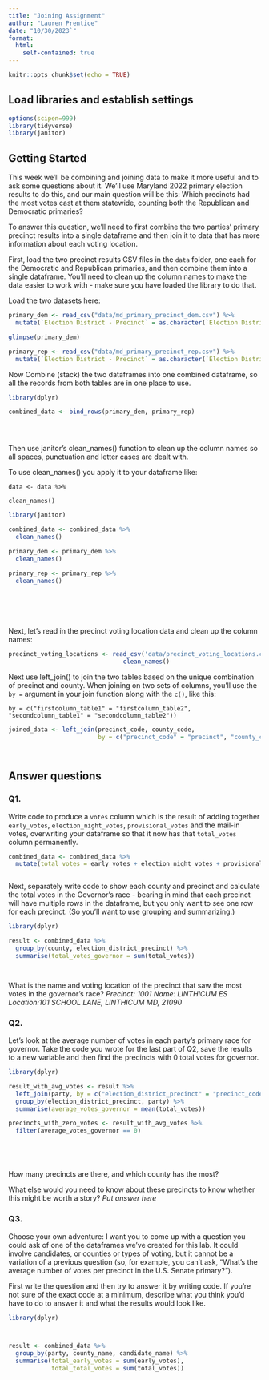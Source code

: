 ```yaml
---
title: "Joining Assignment"
author: "Lauren Prentice"
date: "10/30/2023`"
format:
  html:
    self-contained: true
---
```


```r
knitr::opts_chunk$set(echo = TRUE)
```

## Load libraries and establish settings

```r
options(scipen=999)
library(tidyverse)
library(janitor)
```

## Getting Started

This week we'll be combining and joining data to make it more useful and to ask some questions about it. We'll use Maryland 2022 primary election results to do this, and our main question will be this: Which precincts had the most votes cast at them statewide, counting both the Republican and Democratic primaries?

To answer this question, we'll need to first combine the two parties' primary precinct results into a single dataframe and then join it to data that has more information about each voting location.

First, load the two precinct results CSV files in the `data` folder, one each for the Democratic and Republican primaries, and then combine them into a single dataframe. You'll need to clean up the column names to make the data easier to work with - make sure you have loaded the library to do that.

Load the two datasets here:

```r
primary_dem <- read_csv("data/md_primary_precinct_dem.csv") %>% 
  mutate(`Election District - Precinct` = as.character(`Election District - Precinct`))

glimpse(primary_dem)

primary_rep <- read_csv("data/md_primary_precinct_rep.csv") %>% 
  mutate(`Election District - Precinct` = as.character(`Election District - Precinct`))
```

Now Combine (stack) the two dataframes into one combined dataframe, so all the records from both tables are in one place to use.

```r

library(dplyr)

combined_data <- bind_rows(primary_dem, primary_rep)





```

Then use janitor's clean_names() function to clean up the column names so all spaces, punctuation and letter cases are dealt with.

To use clean_names() you apply it to your dataframe like:

`data <- data %>%`

`clean_names()`

```r

library(janitor)

combined_data <- combined_data %>% 
  clean_names()

primary_dem <- primary_dem %>% 
  clean_names()

primary_rep <- primary_rep %>% 
  clean_names()







```

Next, let's read in the precinct voting location data and clean up the column names:

```r
precinct_voting_locations <- read_csv('data/precinct_voting_locations.csv') %>%
                                clean_names()

```

Next use left_join() to join the two tables based on the unique combination of precinct and county. When joining on two sets of columns, you'll use the `by =` argument in your join function along with the `c()`, like this:

`by = c("firstcolumn_table1" = "firstcolumn_table2", "secondcolumn_table1" = "secondcolumn_table2"))`

```r

joined_data <- left_join(precinct_code, county_code, 
                         by = c("precinct_code" = "precinct", "county_code" = "county"))




```

## Answer questions

### Q1.

Write code to produce a `votes` column which is the result of adding together `early_votes`, `election_night_votes`, `provisional_votes` and the mail-in votes, overwriting your dataframe so that it now has that `total_votes` column permanently.

```r
combined_data <- combined_data %>%
  mutate(total_votes = early_votes + election_night_votes + provisional_votes + mail_in_ballot_1_votes)



```

Next, separately write code to show each county and precinct and calculate the total votes in the Governor's race - bearing in mind that each precinct will have multiple rows in the dataframe, but you only want to see one row for each precinct. (So you'll want to use grouping and summarizing.)

```r

library(dplyr)

result <- combined_data %>%
  group_by(county, election_district_precinct) %>%
  summarise(total_votes_governor = sum(total_votes))




```

What is the name and voting location of the precinct that saw the most votes in the governor's race? *Precinct: 1001 Name: LINTHICUM ES Location:101 SCHOOL LANE, LINTHICUM MD, 21090*

### Q2.

Let's look at the average number of votes in each party's primary race for governor. Take the code you wrote for the last part of Q2, save the results to a new variable and then find the precincts with 0 total votes for governor.

```r

library(dplyr)

result_with_avg_votes <- result %>%
  left_join(party, by = c("election_district_precinct" = "precinct_code")) %>%
  group_by(election_district_precinct, party) %>%
  summarise(average_votes_governor = mean(total_votes))

precincts_with_zero_votes <- result_with_avg_votes %>%
  filter(average_votes_governor == 0)






```

How many precincts are there, and which county has the most? 

What else would you need to know about these precincts to know whether this might be worth a story? *Put answer here*

### Q3.

Choose your own adventure: I want you to come up with a question you could ask of one of the dataframes we've created for this lab. It could involve candidates, or counties or types of voting, but it cannot be a variation of a previous question (so, for example, you can't ask, "What's the average number of votes per precinct in the U.S. Senate primary?").

First write the question and then try to answer it by writing code. If you're not sure of the exact code at a minimum, describe what you think you'd have to do to answer it and what the results would look like. 

```r


library(dplyr)



result <- combined_data %>%
  group_by(party, county_name, candidate_name) %>%
  summarise(total_early_votes = sum(early_votes),
            total_total_votes = sum(total_votes))



```
